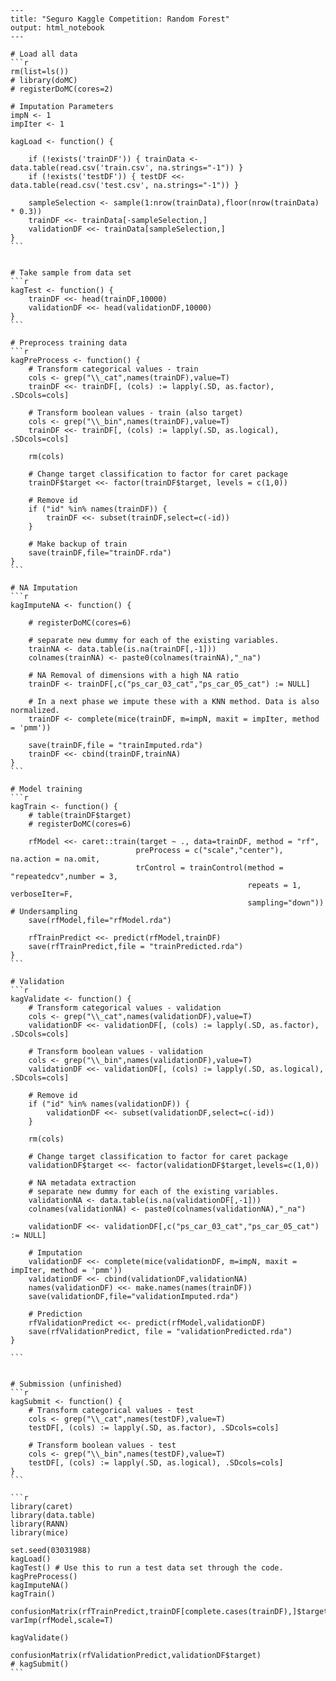     ---
    title: "Seguro Kaggle Competition: Random Forest"
    output: html_notebook
    ---
    
    # Load all data
    ```r
    rm(list=ls())
    # library(doMC)
    # registerDoMC(cores=2)
    
    # Imputation Parameters
    impN <- 1
    impIter <- 1
    
    kagLoad <- function() {
        
        if (!exists('trainDF')) { trainData <- data.table(read.csv('train.csv', na.strings="-1")) }
        if (!exists('testDF')) { testDF <<- data.table(read.csv('test.csv', na.strings="-1")) }
        
        sampleSelection <- sample(1:nrow(trainData),floor(nrow(trainData) * 0.3))
        trainDF <<- trainData[-sampleSelection,]
        validationDF <<- trainData[sampleSelection,]
    }
    ```
    
    
    # Take sample from data set
    ```r
    kagTest <- function() {
        trainDF <<- head(trainDF,10000)
        validationDF <<- head(validationDF,10000)
    }
    ```
    
    # Preprocess training data
    ```r
    kagPreProcess <- function() {
        # Transform categorical values - train
        cols <- grep("\\_cat",names(trainDF),value=T)
        trainDF <<- trainDF[, (cols) := lapply(.SD, as.factor), .SDcols=cols]
        
        # Transform boolean values - train (also target)
        cols <- grep("\\_bin",names(trainDF),value=T)
        trainDF <<- trainDF[, (cols) := lapply(.SD, as.logical), .SDcols=cols]
        
        rm(cols)
        
        # Change target classification to factor for caret package
        trainDF$target <<- factor(trainDF$target, levels = c(1,0))
        
        # Remove id
        if ("id" %in% names(trainDF)) {
            trainDF <<- subset(trainDF,select=c(-id))
        }
        
        # Make backup of train
        save(trainDF,file="trainDF.rda")
    }
    ```
    
    # NA Imputation
    ```r
    kagImputeNA <- function() {
        
        # registerDoMC(cores=6)
                
        # separate new dummy for each of the existing variables.
        trainNA <- data.table(is.na(trainDF[,-1]))
        colnames(trainNA) <- paste0(colnames(trainNA),"_na")
    
        # NA Removal of dimensions with a high NA ratio
        trainDF <- trainDF[,c("ps_car_03_cat","ps_car_05_cat") := NULL]
        
        # In a next phase we impute these with a KNN method. Data is also normalized.
        trainDF <- complete(mice(trainDF, m=impN, maxit = impIter, method = 'pmm'))
        
        save(trainDF,file = "trainImputed.rda")
        trainDF <<- cbind(trainDF,trainNA)
    }
    ```
    
    # Model training
    ```r
    kagTrain <- function() {
        # table(trainDF$target)
        # registerDoMC(cores=6)
            
        rfModel <<- caret::train(target ~ ., data=trainDF, method = "rf", 
                                preProcess = c("scale","center"), na.action = na.omit,
                                trControl = trainControl(method = "repeatedcv",number = 3,
                                                         repeats = 1, verboseIter=F,
                                                         sampling="down")) # Undersampling
        save(rfModel,file="rfModel.rda")
        
        rfTrainPredict <<- predict(rfModel,trainDF)
        save(rfTrainPredict,file = "trainPredicted.rda")
    }
    ```
    
    # Validation
    ```r
    kagValidate <- function() {
        # Transform categorical values - validation
        cols <- grep("\\_cat",names(validationDF),value=T)
        validationDF <<- validationDF[, (cols) := lapply(.SD, as.factor), .SDcols=cols]
        
        # Transform boolean values - validation
        cols <- grep("\\_bin",names(validationDF),value=T)
        validationDF <<- validationDF[, (cols) := lapply(.SD, as.logical), .SDcols=cols]
        
        # Remove id
        if ("id" %in% names(validationDF)) {
            validationDF <<- subset(validationDF,select=c(-id))
        }
        
        rm(cols)
        
        # Change target classification to factor for caret package
        validationDF$target <<- factor(validationDF$target,levels=c(1,0))
        
        # NA metadata extraction
        # separate new dummy for each of the existing variables.
        validationNA <- data.table(is.na(validationDF[,-1]))
        colnames(validationNA) <- paste0(colnames(validationNA),"_na")
        
        validationDF <<- validationDF[,c("ps_car_03_cat","ps_car_05_cat") := NULL]
        
        # Imputation
        validationDF <<- complete(mice(validationDF, m=impN, maxit = impIter, method = 'pmm'))
        validationDF <<- cbind(validationDF,validationNA)
        names(validationDF) <<- make.names(names(trainDF))
        save(validationDF,file="validationImputed.rda")
        
        # Prediction
        rfValidationPredict <<- predict(rfModel,validationDF)
        save(rfValidationPredict, file = "validationPredicted.rda")
    }
    
    ```
    
    
    # Submission (unfinished)
    ```r
    kagSubmit <- function() {
        # Transform categorical values - test
        cols <- grep("\\_cat",names(testDF),value=T)
        testDF[, (cols) := lapply(.SD, as.factor), .SDcols=cols]
        
        # Transform boolean values - test
        cols <- grep("\\_bin",names(testDF),value=T)
        testDF[, (cols) := lapply(.SD, as.logical), .SDcols=cols]
    }
    ```
    
    ```r
    library(caret)
    library(data.table)
    library(RANN)
    library(mice)
    
    set.seed(03031988)
    kagLoad()
    kagTest() # Use this to run a test data set through the code.
    kagPreProcess()
    kagImputeNA()
    kagTrain()
    
    confusionMatrix(rfTrainPredict,trainDF[complete.cases(trainDF),]$target)
    varImp(rfModel,scale=T)
    
    kagValidate()
    
    confusionMatrix(rfValidationPredict,validationDF$target)
    # kagSubmit()
    ```